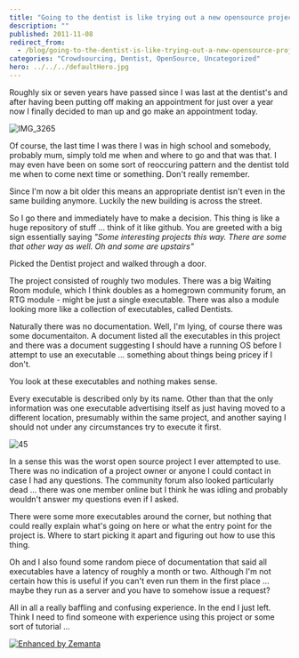 ```yaml
---
title: "Going to the dentist is like trying out a new opensource project"
description: ""
published: 2011-11-08
redirect_from:
  - /blog/going-to-the-dentist-is-like-trying-out-a-new-opensource-project/swizec/2881
categories: "Crowdsourcing, Dentist, OpenSource, Uncategorized"
hero: ../../../defaultHero.jpg
---
```


Roughly six or seven years have passed since I was last at the dentist's and after having been putting off making an appointment for just over a year now I finally decided to man up and go make an appointment today.

![IMG_3265](https://swizec.com/blog/wp-content/uploads/2011/11/6325384369_10e9b3492f_m5.jpg "IMG_3265")

Of course, the last time I was there I was in high school and somebody, probably mum, simply told me when and where to go and that was that. I may even have been on some sort of reoccuring pattern and the dentist told me when to come next time or something. Don't really remember.

Since I'm now a bit older this means an appropriate dentist isn't even in the same building anymore. Luckily the new building is across the street.

So I go there and immediately have to make a decision. This thing is like a huge repository of stuff ... think of it like github. You are greeted with a big sign essentially saying _"Some interesting projects this way. There are some that other way as well. Oh and some are upstairs"_

Picked the Dentist project and walked through a door.

The project consisted of roughly two modules. There was a big Waiting Room module, which I think doubles as a homegrown community forum, an RTG module - might be just a single executable. There was also a module looking more like a collection of executables, called Dentists.

Naturally there was no documentation. Well, I'm lying, of course there was some documentaiton. A document listed all the executables in this project and there was a document suggesting I should have a running OS before I attempt to use an executable ... something about things being pricey if I don't.

You look at these executables and nothing makes sense.

Every executable is described only by its name. Other than that the only information was one executable advertising itself as just having moved to a different location, presumably within the same project, and another saying I should not under any circumstances try to execute it first.

![45](https://swizec.com/blog/wp-content/uploads/2011/11/6325383183_2d45304650_m3.jpg "45")

In a sense this was the worst open source project I ever attempted to use. There was no indication of a project owner or anyone I could contact in case I had any questions. The community forum also looked particularly dead ... there was one member online but I think he was idling and probably wouldn't answer my questions even if I asked.

There were some more executables around the corner, but nothing that could really explain what's going on here or what the entry point for the project is. Where to start picking it apart and figuring out how to use this thing.

Oh and I also found some random piece of documentation that said all executables have a latency of roughly a month or two. Although I'm not certain how this is useful if you can't even run them in the first place ... maybe they run as a server and you have to somehow issue a request?

All in all a really baffling and confusing experience. In the end I just left. Think I need to find someone with experience using this project or some sort of tutorial ...

[![Enhanced by Zemanta](https://img.zemanta.com/zemified_e.png?x-id=4c2d625b-786d-4bb8-a1b7-3344769d30f9)](http://www.zemanta.com/ "Enhanced by Zemanta")

